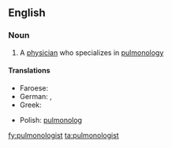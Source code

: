 ==English==

===Noun===
{{en-noun}}

# A [[physician]] who specializes in [[pulmonology]]

====Translations====
{{trans-top|a physician who specializes in pulmonology}}
* Faroese: {{t|fo|lungalækni|m}}
* German: {{t|de|Lungenarzt|m}}, {{t+|de|Pneumologe|m}}
* Greek: {{t+|el|πνευμονολόγος|m|tr=pnefmonológos|sc=Grek}}
{{trans-mid}}
* Polish: [[pulmonolog]] {{m|f}}
{{trans-bottom}}

[[fy:pulmonologist]]
[[ta:pulmonologist]]